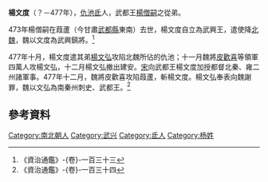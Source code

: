'''楊文度'''（？－477年），[[仇池|仇池]][[氐|氐]]人，武都王[[楊僧嗣|楊僧嗣]]之從弟。

473年楊僧嗣在葭蘆（今甘肅[[武都縣|武都縣]]東南）去世，楊文度自立為武興王，遣使降[[北魏|北魏]]，魏以文度為武興鎮將。<ref>《資治通鑑》-{卷}-一百三十三</ref>

477年十月，楊文度遣其弟[[楊文弘|楊文弘]]攻陷北魏所佔的仇池；十一月魏將[[皮歡喜|皮歡喜]]等領軍四萬人攻楊文弘，十二月楊文弘撤出建安。[[劉宋|宋]]向武都王楊文度加授都督北秦、雍二州諸軍事。477年十二月，魏將皮歡喜攻陷葭蘆，斬楊文度。楊文弘奉表向魏謝罪，魏以文弘為南秦州刺史、武都王。<ref>《資治通鑑》-{卷}-一百三十四</ref>

{{start box}}
{{s-before|[[楊僧嗣|楊僧嗣]]}}
{{s-title|[[武兴|武兴]]首領|473年－477年}}
{{s-after|[[楊文弘|楊文弘]]}}
{{end box}}

==參考資料==
<div class="references-small">
<references/>
</div>

[[Category:南北朝人|Category:南北朝人]]
[[Category:武兴|Category:武兴]]
[[Category:氐人|Category:氐人]]
[[Category:杨姓|Category:杨姓]]